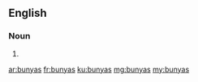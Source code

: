 ==English==

===Noun===
{{head|en}}

# {{plural of|bunya}}

[[ar:bunyas]]
[[fr:bunyas]]
[[ku:bunyas]]
[[mg:bunyas]]
[[my:bunyas]]